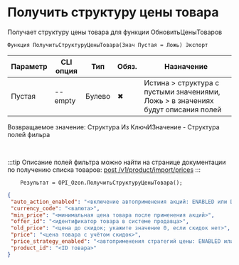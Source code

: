 ﻿---
sidebar_position: 8
---


# Получить структуру цены товара
 Получает структуру цены товара для функции ОбновитьЦеныТоваров



`Функция ПолучитьСтруктуруЦеныТовара(Знач Пустая = Ложь) Экспорт`

  | Параметр | CLI опция | Тип | Обяз. | Назначение |
  |-|-|-|-|-|
  | Пустая | --empty | Булево | &#x2716; | Истина > структура с пустыми значениями, Ложь > в значениях будут описания полей |

  
  Возвращаемое значение:   Структура Из КлючИЗначение - Структура полей фильра

<br/>

:::tip
Описание полей фильтра можно найти на странице документации по получению списка товаров: [post /v1/product/import/prices](https://docs.ozon.ru/api/seller/#operation/ProductAPI_ImportProductsPrices)
:::
<br/>


```bsl title="Пример использования для 1С:Предприятие/OneScript"
    Результат = OPI_Ozon.ПолучитьСтруктуруЦеныТовара();
```
    



```json title="Результат"
{
 "auto_action_enabled": "<включение автоприменения акций: ENABLED или DISABLED>",
 "currency_code": "<валюта>",
 "min_price": "<минимальная цена товара после применения акций>",
 "offer_id": "<идентификатор товара в системе продавца>",
 "old_price": "<цена до скидок; укажите значение 0, если скидок нет>",
 "price": "<цена товара с учётом скидок>",
 "price_strategy_enabled": "<автоприменения стратегий цены: ENABLED или DISABLED>",
 "product_id": "<ID товара>"
}
```
